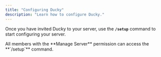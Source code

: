 ```yaml
---
title: "Configuring Ducky"
description: "Learn how to configure Ducky."
---
```


Once you have invited Ducky to your server, use the **`/setup`** command to start configuring your server. 

<Warning>
  All members with the **Manage Server** permission can access the **`/setup`** command.
</Warning>
